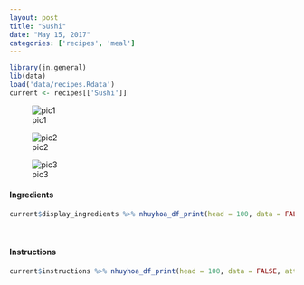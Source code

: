 ```yaml
---
layout: post
title: "Sushi"
date: "May 15, 2017"
categories: ['recipes', 'meal']
---
```


```r
library(jn.general)
lib(data)
load('data/recipes.Rdata')
current <- recipes[['Sushi']]
```

![pic1]( {{"/figure/food/Sushi.JPG" | absolute_url }})

![pic2]( {{"/figure/food/Sushi2.JPG" | absolute_url }})

![pic3]( {{"/figure/food/Sushi3.JPG" | absolute_url }})




#### Ingredients

```r
current$display_ingredients %>% nhuyhoa_df_print(head = 100, data = FALSE, attribute = "class = \"presenttab\"")
```

<br>

#### Instructions

```r
current$instructions %>% nhuyhoa_df_print(head = 100, data = FALSE, attribute = "class = \"presenttabnoh\"")
```

